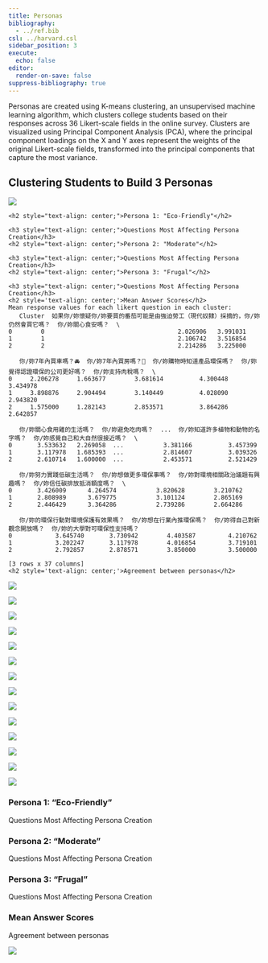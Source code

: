 ```yaml
---
title: Personas
bibliography:
  - ../ref.bib
csl: ../harvard.csl
sidebar_position: 3
execute:
  echo: false
editor:
  render-on-save: false
suppress-bibliography: true
---
```





Personas are created using K-means clustering, an unsupervised machine
learning algorithm, which clusters college students based on their
responses across 36 Likert-scale fields in the online survey. Clusters
are visualized using Principal Component Analysis (PCA), where the
principal component loadings on the X and Y axes represent the weights
of the original Likert-scale fields, transformed into the principal
components that capture the most variance.

## Clustering Students to Build 3 Personas

![](personas_files/figure-markdown_strict/cell-3-output-1.png)

``` text
<h2 style="text-align: center;">Persona 1: "Eco-Friendly"</h2>

<h3 style="text-align: center;">Questions Most Affecting Persona Creation</h3>
<h2 style="text-align: center;">Persona 2: "Moderate"</h2>

<h3 style="text-align: center;">Questions Most Affecting Persona Creation</h3>
<h2 style="text-align: center;">Persona 3: "Frugal"</h2>

<h3 style="text-align: center;">Questions Most Affecting Persona Creation</h3>
<h2 style='text-align: center;'>Mean Answer Scores</h2>
Mean response values for each likert question in each cluster:
   Cluster  如果你/妳懷疑你/妳要買的番茄可能是由強迫勞工（現代奴隸）採摘的，你/妳仍然會買它嗎？  你/妳關心食安嗎？  \
0        0                                     2.026906   3.991031   
1        1                                     2.106742   3.516854   
2        2                                     2.214286   3.225000   

   你/妳7年內買車嗎？🚘  你/妳7年內買房嗎？🏡  你/妳購物時知道產品環保嗎？  你/妳覺得認證環保的公司更好嗎？  你/妳支持肉稅嗎？  \
0     2.206278     1.663677        3.681614          4.300448   3.434978   
1     3.898876     2.904494        3.140449          4.028090   2.943820   
2     1.575000     1.282143        2.853571          3.864286   2.642857   

   你/妳關心食用雞的生活嗎？  你/妳避免吃肉嗎？  ...  你/妳知道許多植物和動物的名字嗎？  你/妳感覺自己和大自然很接近嗎？  \
0       3.533632   2.269058  ...           3.381166          3.457399   
1       3.117978   1.685393  ...           2.814607          3.039326   
2       2.610714   1.600000  ...           2.453571          2.521429   

   你/妳努力實踐低碳生活嗎？  你/妳想做更多環保事嗎？  你/妳對環境相關政治議題有興趣嗎？  你/妳信任碳排放抵消額度嗎？  \
0       3.426009      4.264574           3.820628        3.210762   
1       2.808989      3.679775           3.101124        2.865169   
2       2.446429      3.364286           2.739286        2.664286   

   你/妳的環保行動對環境保護有效果嗎？  你/妳想在行業內推環保嗎？  你/妳得自己對新觀念開放嗎？  你/妳的大學對可環保性支持嗎？  
0            3.645740       3.730942        4.403587         4.210762  
1            3.202247       3.117978        4.016854         3.719101  
2            2.792857       2.878571        3.850000         3.500000  

[3 rows x 37 columns]
<h2 style='text-align: center;'>Agreement between personas</h2>
```

![](personas_files/figure-markdown_strict/cell-3-output-3.png)

![](personas_files/figure-markdown_strict/cell-3-output-4.png)

![](personas_files/figure-markdown_strict/cell-3-output-5.png)

![](personas_files/figure-markdown_strict/cell-3-output-6.png)

![](personas_files/figure-markdown_strict/cell-3-output-7.png)

![](personas_files/figure-markdown_strict/cell-3-output-8.png)

![](personas_files/figure-markdown_strict/cell-3-output-9.png)

![](personas_files/figure-markdown_strict/cell-3-output-10.png)

![](personas_files/figure-markdown_strict/cell-3-output-11.png)

![](personas_files/figure-markdown_strict/cell-3-output-12.png)

![](personas_files/figure-markdown_strict/cell-3-output-13.png)

![](personas_files/figure-markdown_strict/cell-3-output-14.png)

![](personas_files/figure-markdown_strict/cell-3-output-15.png)

![](personas_files/figure-markdown_strict/cell-3-output-16.png)

### Persona 1: “Eco-Friendly”

Questions Most Affecting Persona Creation

### Persona 2: “Moderate”

Questions Most Affecting Persona Creation

### Persona 3: “Frugal”

Questions Most Affecting Persona Creation

### Mean Answer Scores

Agreement between personas

![](personas_files/figure-markdown_strict/cell-4-output-1.png)
